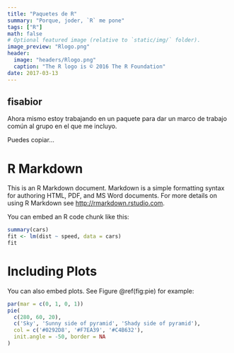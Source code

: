 ```yaml
---
title: "Paquetes de R"
summary: "Porque, joder, `R` me pone"
tags: ["R"]
math: false
# Optional featured image (relative to `static/img/` folder).
image_preview: "Rlogo.png"
header:
  image: "headers/Rlogo.png"
  caption: "The R logo is © 2016 The R Foundation"
date: 2017-03-13
---
```



## fisabior

Ahora mismo estoy trabajando en un paquete para dar un marco de trabajo común al grupo en el que me incluyo.

Puedes copiar...




# R Markdown

This is an R Markdown document. Markdown is a simple formatting syntax for authoring HTML, PDF, and MS Word documents. For more details on using R Markdown see <http://rmarkdown.rstudio.com>.

You can embed an R code chunk like this:

```r
summary(cars)
fit <- lm(dist ~ speed, data = cars)
fit
```

# Including Plots

You can also embed plots. See Figure \@ref(fig:pie) for example:

```r
par(mar = c(0, 1, 0, 1))
pie(
  c(280, 60, 20),
  c('Sky', 'Sunny side of pyramid', 'Shady side of pyramid'),
  col = c('#0292D8', '#F7EA39', '#C4B632'),
  init.angle = -50, border = NA
)
```
